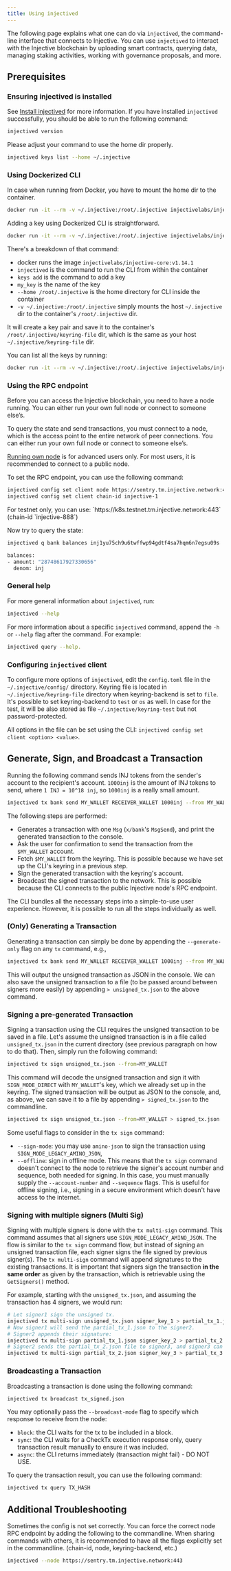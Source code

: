 ```yaml
---
title: Using injectived
---
```


The following page explains what one can do via `injectived`, the command-line interface that connects to Injective. You can use `injectived` to interact with the Injective blockchain by uploading smart contracts, querying data, managing staking activities, working with governance proposals, and more.

## Prerequisites

### Ensuring injectived is installed

See [Install injectived](./install/) for more information. If you have installed `injectived` successfully, you should be able to run the following command:

```bash
injectived version
```

Please adjust your command to use the home dir properly.

```bash
injectived keys list --home ~/.injective
```

### Using Dockerized CLI

In case when running from Docker, you have to mount the home dir to the container.

```bash
docker run -it --rm -v ~/.injective:/root/.injective injectivelabs/injective-core:v1.14.1 injectived keys list --home /root/.injective
```

Adding a key using Dockerized CLI is straightforward.

```bash
docker run -it --rm -v ~/.injective:/root/.injective injectivelabs/injective-core:v1.14.1 injectived keys add my_key --home /root/.injective
```

There's a breakdown of that command:

* docker runs the image `injectivelabs/injective-core:v1.14.1`
* `injectived` is the command to run the CLI from within the container
* `keys add` is the command to add a key
* `my_key` is the name of the key
* `--home /root/.injective` is the home directory for CLI inside the container
* `-v ~/.injective:/root/.injective` simply mounts the host `~/.injective` dir to the container's `/root/.injective` dir.

It will create a key pair and save it to the container's `/root/.injective/keyring-file` dir, which is the same as your host `~/.injective/keyring-file` dir.

You can list all the keys by running:

```bash
docker run -it --rm -v ~/.injective:/root/.injective injectivelabs/injective-core:v1.14.1 injectived keys list --home /root/.injective
```

### Using the RPC endpoint

Before you can access the Injective blockchain, you need to have a node running. You can either run your own full node or connect to someone else’s.

To query the state and send transactions, you must connect to a node, which is the access point to the entire network of peer connections. You can either run your own full node or connect to someone else’s.

[Running own node](../../infra/join-a-network/) is for advanced users only. For most users, it is recommended to connect to a public node.

To set the RPC endpoint, you can use the following command:

```bash
injectived config set client node https://sentry.tm.injective.network:443
injectived config set client chain-id injective-1
```

<Callout icon="info" color="#07C1FF" iconType="regular">
For testnet only, you can use: `https://k8s.testnet.tm.injective.network:443` (chain-id `injective-888`)
</Callout>

Now try to query the state:

```bash
injectived q bank balances inj1yu75ch9u6twffwp94gdtf4sa7hqm6n7egsu09s

balances:
- amount: "28748617927330656"
  denom: inj
```

### General help

For more general information about `injectived`, run:

```bash
injectived --help
```

For more information about a specific `injectived` command, append the `-h` or `--help` flag after the command. For example:

```bash
injectived query --help.
```

### Configuring `injectived` client

To configure more options of `injectived`, edit the `config.toml` file in the `~/.injective/config/` directory. Keyring file is located in `~/.injective/keyring-file` directory when keyring-backend is set to `file`. It's possible to set keyring-backend to `test` or `os` as well. In case for the test, it will be also stored as file `~/.injective/keyring-test` but not password-protected.

All options in the file can be set using the CLI: `injectived config set client <option> <value>`.

## Generate, Sign, and Broadcast a Transaction

Running the following command sends INJ tokens from the sender's account to the recipient's account. `1000inj` is the amount of INJ tokens to send, where `1 INJ = 10^18 inj`, so `1000inj` is a really small amount.

```bash
injectived tx bank send MY_WALLET RECEIVER_WALLET 1000inj --from MY_WALLET
```

The following steps are performed:

* Generates a transaction with one `Msg` (`x/bank`'s `MsgSend`), and print the generated transaction to the console.
* Ask the user for confirmation to send the transaction from the `$MY_WALLET` account.
* Fetch `$MY_WALLET` from the keyring. This is possible because we have set up the CLI's keyring in a previous step.
* Sign the generated transaction with the keyring's account.
* Broadcast the signed transaction to the network. This is possible because the CLI connects to the public Injective node's RPC endpoint.

The CLI bundles all the necessary steps into a simple-to-use user experience. However, it is possible to run all the steps individually as well.

### (Only) Generating a Transaction

Generating a transaction can simply be done by appending the `--generate-only` flag on any `tx` command, e.g.,

```bash
injectived tx bank send MY_WALLET RECEIVER_WALLET 1000inj --from MY_WALLET --generate-only
```

This will output the unsigned transaction as JSON in the console. We can also save the unsigned transaction to a file (to be passed around between signers more easily) by appending `> unsigned_tx.json` to the above command.

### Signing a pre-generated Transaction

Signing a transaction using the CLI requires the unsigned transaction to be saved in a file. Let's assume the unsigned transaction is in a file called `unsigned_tx.json` in the current directory (see previous paragraph on how to do that). Then, simply run the following command:

```bash
injectived tx sign unsigned_tx.json --from=MY_WALLET
```

This command will decode the unsigned transaction and sign it with `SIGN_MODE_DIRECT` with `MY_WALLET`'s key, which we already set up in the keyring. The signed transaction will be output as JSON to the console, and, as above, we can save it to a file by appending `> signed_tx.json` to the commandline.

```bash
injectived tx sign unsigned_tx.json --from=MY_WALLET > signed_tx.json
```

Some useful flags to consider in the `tx sign` command:

* `--sign-mode`: you may use `amino-json` to sign the transaction using `SIGN_MODE_LEGACY_AMINO_JSON`,
* `--offline`: sign in offline mode. This means that the `tx sign` command doesn't connect to the node to retrieve the signer's account number and sequence, both needed for signing. In this case, you must manually supply the `--account-number` and `--sequence` flags. This is useful for offline signing, i.e., signing in a secure environment which doesn't have access to the internet.

### Signing with multiple signers (Multi Sig)

Signing with multiple signers is done with the `tx multi-sign` command. This command assumes that all signers use `SIGN_MODE_LEGACY_AMINO_JSON`. The flow is similar to the `tx sign` command flow, but instead of signing an unsigned transaction file, each signer signs the file signed by previous signer(s). The `tx multi-sign` command will append signatures to the existing transactions. It is important that signers sign the transaction **in the same order** as given by the transaction, which is retrievable using the `GetSigners()` method.

For example, starting with the `unsigned_tx.json`, and assuming the transaction has 4 signers, we would run:

```bash
# Let signer1 sign the unsigned tx.
injectived tx multi-sign unsigned_tx.json signer_key_1 > partial_tx_1.json
# Now signer1 will send the partial_tx_1.json to the signer2.
# Signer2 appends their signature:
injectived tx multi-sign partial_tx_1.json signer_key_2 > partial_tx_2.json
# Signer2 sends the partial_tx_2.json file to signer3, and signer3 can append his signature:
injectived tx multi-sign partial_tx_2.json signer_key_3 > partial_tx_3.json
```

### Broadcasting a Transaction

Broadcasting a transaction is done using the following command:

```bash
injectived tx broadcast tx_signed.json
```

You may optionally pass the `--broadcast-mode` flag to specify which response to receive from the node:

* `block`: the CLI waits for the tx to be included in a block.
* `sync`: the CLI waits for a CheckTx execution response only, query transaction result manually to ensure it was included.
* `async`: the CLI returns immediately (transaction might fail) - DO NOT USE.

To query the transaction result, you can use the following command:

```bash
injectived tx query TX_HASH
```

## Additional Troubleshooting

Sometimes the config is not set correctly. You can force the correct node RPC endpoint by adding the following to the commandline. When sharing commands with others, it is recommended to have all the flags explicitly set in the commandline. (chain-id, node, keyring-backend, etc.)

```bash
injectived --node https://sentry.tm.injective.network:443
```
